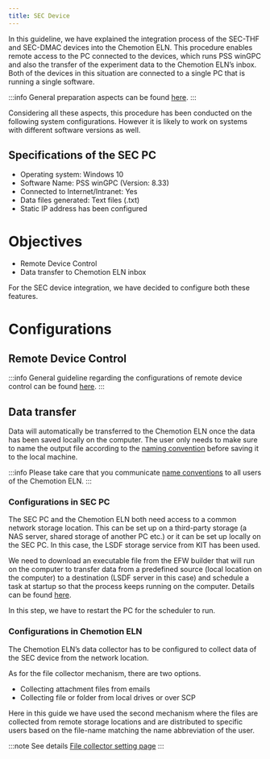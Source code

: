 ```yaml
---
title: SEC Device
---
```


In this guideline, we have explained the integration process of the SEC-THF and SEC-DMAC devices into the Chemotion
ELN. This procedure enables remote access to the PC connected to the devices, which runs PSS winGPC and also the
transfer of the experiment data to the Chemotion ELN’s inbox. Both of the devices in this situation are connected to a
single PC that is running a single software.

:::info
General preparation aspects can be found [here](../devices#general-preparation-aspects).
:::

Considering all these aspects, this procedure has been conducted on the following system configurations. However it is
likely to work on systems with different software versions as well.

## Specifications of the SEC PC

- Operating system: Windows 10
- Software Name: PSS winGPC (Version: 8.33)
- Connected to Internet/Intranet: Yes
- Data files generated: Text files (.txt)
- Static IP address has been configured

# Objectives

- Remote Device Control
- Data transfer to Chemotion ELN inbox

For the SEC device integration, we have decided to configure both these features.

# Configurations

## Remote Device Control

:::info
General guideline regarding the configurations of remote device control can be found [here](remote_control).
:::

## Data transfer

Data will automatically be transferred to the Chemotion ELN once the data has been saved locally on the computer. The
user only needs to make sure to name the output file according to the [naming convention](../devices#name-conventions)
before saving it to the local machine.

:::info
Please take care that you communicate [name conventions](../devices#name-conventions) to all users of the Chemotion ELN.
:::

### Configurations in SEC PC

The SEC PC and the Chemotion ELN both need access to a common network storage location. This can be set up on a
third-party storage (a NAS server, shared storage of another PC etc.) or it can be set up locally on the SEC PC. In this
case, the LSDF storage service from KIT has been used.

We need to download an executable file from the EFW builder that will run on the computer to transfer data from a predefined source (local location on the computer) to a destination (LSDF server in this case) and schedule a task at startup so that the process keeps running on the computer. Details can be found [here](data_transfer).

In this step, we have to restart the PC for the scheduler to run.

### Configurations in Chemotion ELN

The Chemotion ELN’s data collector has to be configured to collect data of the SEC device from the network location.

As for the file collector mechanism, there are two options.

- Collecting attachment files from emails
- Collecting file or folder from local drives or over SCP

Here in this guide we have used the second mechanism where the files are collected from remote storage locations and are
distributed to specific users based on the file-name matching the name abbreviation of the user.

:::note See details
[File collector setting page](../install_configure/configuration#file-collection)
:::
